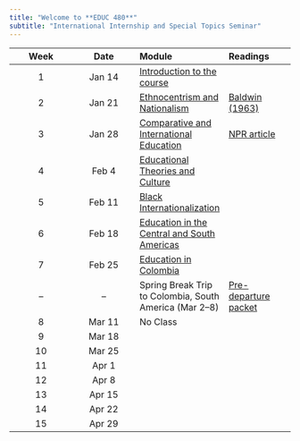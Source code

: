 ```yaml
---
title: "Welcome to **EDUC 480**"
subtitle: "International Internship and Special Topics Seminar"
---
```


::: column-screen-inset-right
| Week | Date | Module | Readings |
|:-----------------:|:-----------------:|:----------------|:------------------|
| 1 | Jan 14 | [Introduction to the course](weeks/week01.qmd) |  |
| 2 | Jan 21 | [Ethnocentrism and Nationalism](weeks/week02.qmd) | [Baldwin (1963)](https://www.dropbox.com/scl/fi/lyoiw8cp8xt5d4g8syoqj/Baldwin-J.-1963-.-A-Talk-to-Teachers.pdf?rlkey=db5eqfrjxe1mnywj0gikka8aq&dl=0){target="_blank"} |
| 3 | Jan 28 | [Comparative and International Education](weeks/week03.qmd) | [NPR article](https://www.npr.org/hereandnow/2025/01/27/immigration-arrests-schools){target="_blank"} |
| 4 | Feb 4 | [Educational Theories and Culture]() | [](https://www.dropbox.com/scl/fi/24alnrzp4nqwic0l2tsp4/Yosso-T.-J.-2006-.-Madres-Por-La-Educa-on.pdf?rlkey=phwzq6wuo1jgamkzkwpep4d3n&dl=0){target="_blank"} |
| 5 | Feb 11 | [Black Internationalization]() | [ ](){target="_blank"} |
| 6 | Feb 18 | [Education in the Central and South Americas]() | [ ](){target="_blank"} |
| 7 | Feb 25 | [Education in Colombia]() | [ ](){target="_blank"} |
| -- | -- | Spring Break Trip to Colombia, South America (Mar 2--8) | [Pre-departure packet](){target="_blank"} |
| 8 | Mar 11 | No Class | [ ](){target="_blank"} |
| 9 | Mar 18 |  | [ ](){target="_blank"} |
| 10 | Mar 25 |  | [ ](){target="_blank"} |
| 11 | Apr 1 |  | [ ](){target="_blank"} |
| 12 | Apr 8 |  | [ ](){target="_blank"} |
| 13 | Apr 15 |  |  |
| 14 | Apr 22 |  |  |
| 15 | Apr 29 |  |  |
:::
